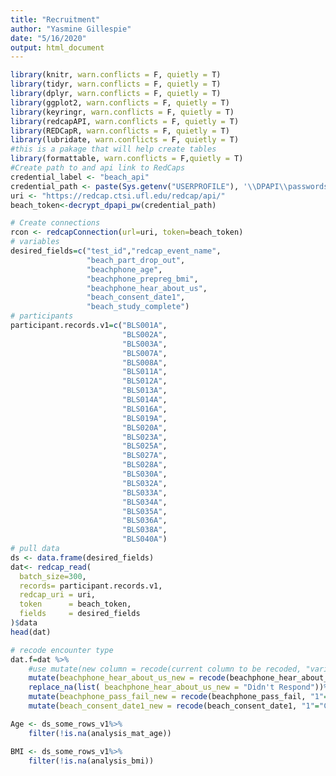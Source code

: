 ---
title: "Recruitment"
author: "Yasmine Gillespie"
date: "5/16/2020"
output: html_document
---

```{r setup, include=FALSE, warning = FALSE}
library(knitr, warn.conflicts = F, quietly = T)
library(tidyr, warn.conflicts = F, quietly = T)
library(dplyr, warn.conflicts = F, quietly = T)
library(ggplot2, warn.conflicts = F, quietly = T)
library(keyringr, warn.conflicts = F, quietly = T)
library(redcapAPI, warn.conflicts = F, quietly = T)
library(REDCapR, warn.conflicts = F, quietly = T)
library(lubridate, warn.conflicts = F, quietly = T)
#this is a pakage that will help create tables
library(formattable, warn.conflicts = F,quietly = T)
#Create path to and api link to RedCaps
credential_label <- "beach_api"
credential_path <- paste(Sys.getenv("USERPROFILE"), '\\DPAPI\\passwords\\', Sys.info()["nodename"], '\\', credential_label, '.txt', sep="")
uri <- "https://redcap.ctsi.ufl.edu/redcap/api/"
beach_token<-decrypt_dpapi_pw(credential_path)
```

```{r variable selection, include=FALSE}
# Create connections
rcon <- redcapConnection(url=uri, token=beach_token)
# variables
desired_fields=c("test_id","redcap_event_name",
                 "beach_part_drop_out",
                 "beachphone_age",
                 "beachphone_prepreg_bmi",
                 "beachphone_hear_about_us",
                 "beach_consent_date1",
                 "beach_study_complete")
# participants
participant.records.v1=c("BLS001A",
                         "BLS002A",
                         "BLS003A",
                         "BLS007A",
                         "BLS008A",
                         "BLS011A",
                         "BLS012A",
                         "BLS013A",
                         "BLS014A",
                         "BLS016A",
                         "BLS019A",
                         "BLS020A",
                         "BLS023A",
                         "BLS025A",
                         "BLS027A",
                         "BLS028A",
                         "BLS030A",
                         "BLS032A",
                         "BLS033A",
                         "BLS034A",
                         "BLS035A",
                         "BLS036A",
                         "BLS038A",
                         "BLS040A")
# pull data
ds <- data.frame(desired_fields)
dat<- redcap_read(
  batch_size=300,
  records= participant.records.v1,
  redcap_uri = uri, 
  token      = beach_token, 
  fields     = desired_fields
)$data
head(dat)
```
```{r variable selection, include=FALSE}
# recode encounter type
dat.f=dat %>%
    #use mutate(new column = recode(current column to be recoded, "variable in column"="new variable name"))
    mutate(beachphone_hear_about_us_new = recode(beachphone_hear_about_us, "1"="Flyer","3"="Facebook","5"="Other"))%>%
    replace_na(list( beachphone_hear_about_us_new = "Didn't Respond"))%>%
    mutate(beachphone_pass_fail_new = recode(beachphone_pass_fail, "1"="pass","0"="fail"))%>%
    mutate(beach_consent_date1_new = recode(beach_consent_date1, "1"="Consented","0"="not Consented"))
```

```{r variable selection, include=FALSE}
Age <- ds_some_rows_v1%>%
    filter(!is.na(analysis_mat_age))

BMI <- ds_some_rows_v1%>%
    filter(!is.na(analysis_bmi))
```
